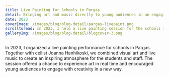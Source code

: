 ```yaml
---
title: Live Painting for Schools in Pargas
detail: Bringing art and music directly to young audiences in an engaging live session.
date: 2023
coverImage: /images/blog/blog-detail/pargas-livepaint.png
scrolltoread: In 2023, I held a live painting session for the schools in Pargas. During the performance, I painted on site while Joanna Hanhikoski played live cello music. The aim was to give students an opportunity to see the creative process up close and to show how visual art and music can create a shared experience.
galleryImg: /images/blog/blog-detail/blogcover-3.png
---
```


In 2023, I organized a live painting performance for schools in Pargas. Together with cellist Joanna Hanhikoski, we combined visual art and live music to create an inspiring atmosphere for the students and staff. The session offered a chance to experience art in real time and encouraged young audiences to engage with creativity in a new way.
